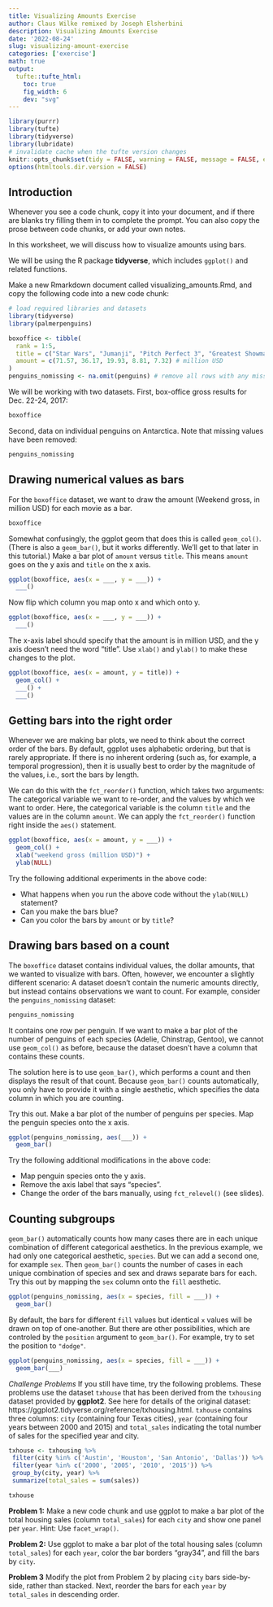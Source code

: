 ```yaml
---
title: Visualizing Amounts Exercise
author: Claus Wilke remixed by Joseph Elsherbini
description: Visualizing Amounts Exercise
date: '2022-08-24'
slug: visualizing-amount-exercise
categories: ['exercise']
math: true
output:
  tufte::tufte_html:
    toc: true
    fig_width: 6
    dev: "svg"
---
```


```r
library(purrr)
library(tufte)
library(tidyverse)
library(lubridate)
# invalidate cache when the tufte version changes
knitr::opts_chunk$set(tidy = FALSE, warning = FALSE, message = FALSE, eval = FALSE,  comment = "", cache.extra = packageVersion('tufte'))
options(htmltools.dir.version = FALSE)

```

## Introduction
Whenever you see a code chunk, copy it into your document, and if there are blanks try filling them in to complete the prompt. You can also copy the prose between code chunks, or add your own notes.

In this worksheet, we will discuss how to visualize amounts using bars.

We will be using the R package **tidyverse**, which includes `ggplot()` and related functions.

Make a new Rmarkdown document called visualizing_amounts.Rmd, and copy the following code into a new code chunk:


```r
# load required libraries and datasets
library(tidyverse)
library(palmerpenguins)

boxoffice <- tibble(
  rank = 1:5,
  title = c("Star Wars", "Jumanji", "Pitch Perfect 3", "Greatest Showman", "Ferdinand"),
  amount = c(71.57, 36.17, 19.93, 8.81, 7.32) # million USD
)
penguins_nomissing <- na.omit(penguins) # remove all rows with any missing values
```

We will be working with two datasets. First, box-office gross results for Dec. 22-24, 2017:

```r
boxoffice
```

Second, data on individual penguins on Antarctica. Note that missing values have been removed:

```r
penguins_nomissing
```

## Drawing numerical values as bars

For the `boxoffice` dataset, we want to draw the amount (Weekend gross, in million USD) for each movie as a bar.

```r
boxoffice
```
Somewhat confusingly, the ggplot geom that does this is called `geom_col()`. (There is also a `geom_bar()`, but it works differently. We'll get to that later in this tutorial.) Make a bar plot of `amount` versus `title`. This means `amount` goes on the y axis and `title` on the x axis.

```r
ggplot(boxoffice, aes(x = ___, y = ___)) +
  ___()
```

Now flip which column you map onto x and which onto y.

```r
ggplot(boxoffice, aes(x = ___, y = ___)) +
  ___()
```

The x-axis label should specify that the amount is in million USD, and the y axis doesn't need the word "title". Use `xlab()` and `ylab()` to make these changes to the plot.

```r
ggplot(boxoffice, aes(x = amount, y = title)) +
  geom_col() +
  ___() +
  ___()
```

## Getting bars into the right order

Whenever we are making bar plots, we need to think about the correct order of the bars. By default, ggplot uses alphabetic ordering, but that is rarely appropriate. If there is no inherent ordering (such as, for example, a temporal progression), then it is usually best to order by the magnitude of the values, i.e., sort the bars by length.

We can do this with the `fct_reorder()` function, which takes two arguments: The categorical variable we want to re-order, and the values by which we want to order. Here, the categorical variable is the column `title` and the values are in the column `amount`. We can apply the `fct_reorder()` function right inside the `aes()` statement.

```r
ggplot(boxoffice, aes(x = amount, y = ___)) +
  geom_col() +
  xlab("weekend gross (million USD)") +
  ylab(NULL)
```

Try the following additional experiments in the above code:

- What happens when you run the above code without the `ylab(NULL)` statement?
- Can you make the bars blue?
- Can you color the bars by `amount` or by `title`?

## Drawing bars based on a count

The `boxoffice` dataset contains individual values, the dollar amounts, that we wanted to visualize with bars. Often, however, we encounter a slightly different scenario: A dataset doesn't contain the numeric amounts directly, but instead contains observations we want to count. For example, consider the `penguins_nomissing` dataset:

```r
penguins_nomissing
```

It contains one row per penguin. If we want to make a bar plot of the number of penguins of each species (Adelie, Chinstrap, Gentoo), we cannot use `geom_col()` as before, because the dataset doesn't have a column that contains these counts.

The solution here is to use `geom_bar()`, which performs a count and then displays the result of that count. Because `geom_bar()` counts automatically, you only have to provide it with a single aesthetic, which specifies the data column in which you are counting.

Try this out. Make a bar plot of the number of penguins per species. Map the penguin species onto the x axis.

```r
ggplot(penguins_nomissing, aes(___)) +
  geom_bar()
```

Try the following additional modifications in the above code:

- Map penguin species onto the y axis.
- Remove the axis label that says "species".
- Change the order of the bars manually, using `fct_relevel()` (see slides).

## Counting subgroups

`geom_bar()` automatically counts how many cases there are in each unique combination of different categorical aesthetics. In the previous example, we had only one categorical aesthetic, `species`. But we can add a second one, for example `sex`. Then `geom_bar()` counts the number of cases in each unique combination of species and sex and draws separate bars for each. Try this out by mapping the `sex` column onto the `fill` aesthetic.

```r
ggplot(penguins_nomissing, aes(x = species, fill = ___)) +
  geom_bar()
```

By default, the bars for different `fill` values but identical `x` values will be drawn on top of one-another. But there are other possibilities, which are controled by the `position` argument to `geom_bar()`. For example, try to set the position to `"dodge"`.

```r
ggplot(penguins_nomissing, aes(x = species, fill = ___)) +
  geom_bar(___)
```

 *Challenge Problems* If you still have time, try the following problems. These problems use the dataset `txhouse` that has been derived from the `txhousing` dataset provided by **ggplot2**. See here for details of the original dataset: https://ggplot2.tidyverse.org/reference/txhousing.html. `txhouse` contains three columns: `city` (containing four Texas cities), `year` (containing four years between 2000 and 2015) and `total_sales` indicating the total number of sales for the specified year and city.

 ```r
txhouse <- txhousing %>%
  filter(city %in% c('Austin', 'Houston', 'San Antonio', 'Dallas')) %>%
  filter(year %in% c('2000', '2005', '2010', '2015')) %>%
  group_by(city, year) %>%
  summarize(total_sales = sum(sales))
 ```

```r
txhouse
```

**Problem 1:** Make a new code chunk and use ggplot to make a bar plot of the total housing sales (column `total_sales`) for each `city` and show one panel per `year`. Hint: Use `facet_wrap()`. 


**Problem 2:** Use ggplot to make a bar plot of the total housing sales (column `total_sales`) for each `year`, color the bar borders "gray34", and fill the bars by `city`. 


**Problem 3** Modify the plot from Problem 2 by placing `city` bars side-by-side, rather than stacked. Next, reorder the bars for each `year` by `total_sales` in descending order. 


